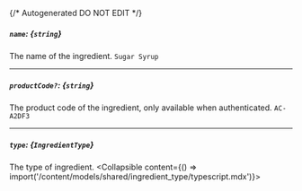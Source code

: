 {/* Autogenerated DO NOT EDIT  */}

##### `name`: *{`string`}*
The name of the ingredient.
`Sugar Syrup`

---
##### `productCode?`: *{`string`}*
The product code of the ingredient, only available when authenticated.
`AC-A2DF3`

---
##### `type`: *{`IngredientType`}*
The type of ingredient.
<Collapsible content={() => import('/content/models/shared/ingredient_type/typescript.mdx')}>
</Collapsible>

